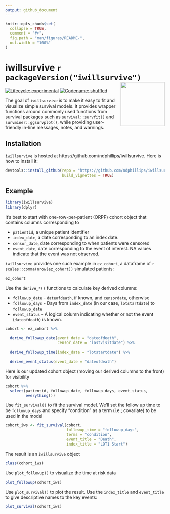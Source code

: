 ```yaml
---
output: github_document
---
```


<!-- README.md is generated from README.Rmd. Please edit that file -->

```r
knitr::opts_chunk$set(
  collapse = TRUE,
  comment = "#>",
  fig.path = "man/figures/README-",
  out.width = "100%"
)
```

# iwillsurvive `r packageVersion("iwillsurvive")` <img src="https://cdn.iconscout.com/icon/free/png-512/disco-1-62616.png" align="right" height="139"/>

[![Lifecycle: experimental](https://img.shields.io/badge/lifecycle-experimental-orange.svg)](https://www.tidyverse.org/lifecycle/#experimental)
[![Codename: shuffled](https://img.shields.io/badge/version-0.1_'Gloria'-yellow.svg)](https://en.wikipedia.org/wiki/Gloria_Gaynor)

The goal of `iwillsurvive` is to make it easy to fit and visualize simple 
survival models. It provides wrapper functions around commonly used functions 
from survival packages such as `survival::survfit()` and 
`survminer::ggsurvplot()`, while providing user-friendly in-line messages, 
notes, and warnings.

## Installation

`iwillsurvive` is hosted at https://github.com/ndphillips/iwillsurvive. Here is 
how to install it:

```r
devtools::install_github(repo = "https://github.com/ndphillips/iwillsurvive",
                         build_vignettes = TRUE)
```

## Example

```r
library(iwillsurvive)
library(dplyr)
```

It's best to start with one-row-per-patient (ORPP) cohort object that contains 
columns corresponding to 

- `patientid`, a unique patient identifier
- `index_date`, a date corresponding to an index date.
- `censor_date`, date corresponding to when patients were censored
- `event_date`, date corresponding to the event of interest. NA values indicate 
that the event was not observed.

`iwillsurvive` provides one such example in `ez_cohort`, a dataframe of `r scales::comma(nrow(ez_cohort))`
simulated patients:

```r
ez_cohort
```

Use the `derive_*()` functions to calculate key derived columns:

* `followup_date` - `dateofdeath`, if known, and `censordate`, otherwise
* `followup_days` - Days from `index_date` (in our case, `lotstartdate`) to 
`followup_date`
* `event_status` - A logical column indicating whether or not the event 
(`dateofdeath`) is known.

```r
cohort <- ez_cohort %>%
  
  derive_followup_date(event_date = "dateofdeath",
                       censor_date = "lastvisitdate") %>%
  
  derive_followup_time(index_date = "lotstartdate") %>%
  
  derive_event_status(event_date = "dateofdeath")
```

Here is our updated cohort object (moving our derived columns to the front) for
visibility

```r
cohort %>%
  select(patientid, followup_date, followup_days, event_status, 
         everything())
```

Use `fit_survival()` to fit the survival model. We'll set the follow up time to
be `followup_days` and specify "condition" as a term (i.e.; covariate) to be used 
in the model

<!-- If we were using `survival::survfit()` we'd need to specify this nasty 
looking formula `survival::survfit(survival::Surv(followup_days, event_status, 
type = 'right') ~ group, data = cohort)` directly.  -->

<!-- With `fit_survival()`, we can simply specify the column names of interest 
and let the function take care of the formula: -->

```r
cohort_iws <- fit_survival(cohort, 
                           followup_time = "followup_days", 
                           terms = "condition",
                           event_title = "Death", 
                           index_title = "LOT1 Start")
```

The result is an `iwillsurvive` object

```r
class(cohort_iws)
```

Use `plot_followup()` to visualize the time at risk data

```r
plot_followup(cohort_iws)
```

Use `plot_survival()` to plot the result. Use the `index_title` and `event_title`
to give descriptive names to the key events:

```r
plot_survival(cohort_iws)
```
